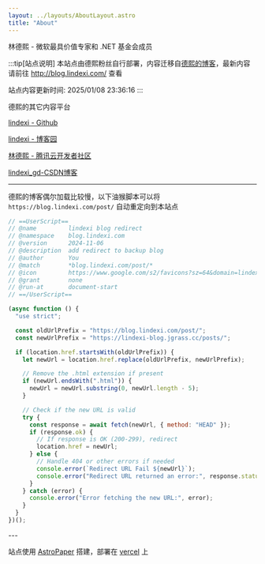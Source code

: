 ```yaml
---
layout: ../layouts/AboutLayout.astro
title: "About"
---
```


林德熙 - 微软最具价值专家和 .NET 基金会成员

:::tip[站点说明]
本站点由德熙粉丝自行部署，内容迁移自[德熙的博客](http://blog.lindexi.com/)，最新内容请前往 http://blog.lindexi.com/ 查看  

站点内容更新时间: 2025/01/08 23:36:16
:::

德熙的其它内容平台

[lindexi - Github](https://github.com/lindexi )

[lindexi - 博客园](https://www.cnblogs.com/lindexi )

[林德熙 - 腾讯云开发者社区](https://cloud.tencent.com/developer/user/2759138 )  

[lindexi_gd-CSDN博客](https://blog.csdn.net/lindexi_gd )  

---

<Collapsible title="看不见的内容" client:load>

德熙的博客偶尔加载比较慢，以下油猴脚本可以将 `https://blog.lindexi.com/post/` 自动重定向到本站点

```js
// ==UserScript==
// @name         lindexi blog redirect
// @namespace    blog.lindexi.com
// @version      2024-11-06
// @description  add redirect to backup blog
// @author       You
// @match        *blog.lindexi.com/post/*
// @icon         https://www.google.com/s2/favicons?sz=64&domain=lindexi.com
// @grant        none
// @run-at       document-start
// ==/UserScript==

(async function () {
  "use strict";

  const oldUrlPrefix = "https://blog.lindexi.com/post/";
  const newUrlPrefix = "https://lindexi-blog.jgrass.cc/posts/";

  if (location.href.startsWith(oldUrlPrefix)) {
    let newUrl = location.href.replace(oldUrlPrefix, newUrlPrefix);

    // Remove the .html extension if present
    if (newUrl.endsWith(".html")) {
      newUrl = newUrl.substring(0, newUrl.length - 5);
    }

    // Check if the new URL is valid
    try {
      const response = await fetch(newUrl, { method: "HEAD" });
      if (response.ok) {
        // If response is OK (200-299), redirect
        location.href = newUrl;
      } else {
        // Handle 404 or other errors if needed
        console.error(`Redirect URL Fail ${newUrl}`);
        console.error("Redirect URL returned an error:", response.status);
      }
    } catch (error) {
      console.error("Error fetching the new URL:", error);
    }
  }
})();
```

</Collapsible>
---

站点使用 [AstroPaper](https://github.com/satnaing/astro-paper) 搭建，部署在 [vercel](https://vercel.com/) 上
